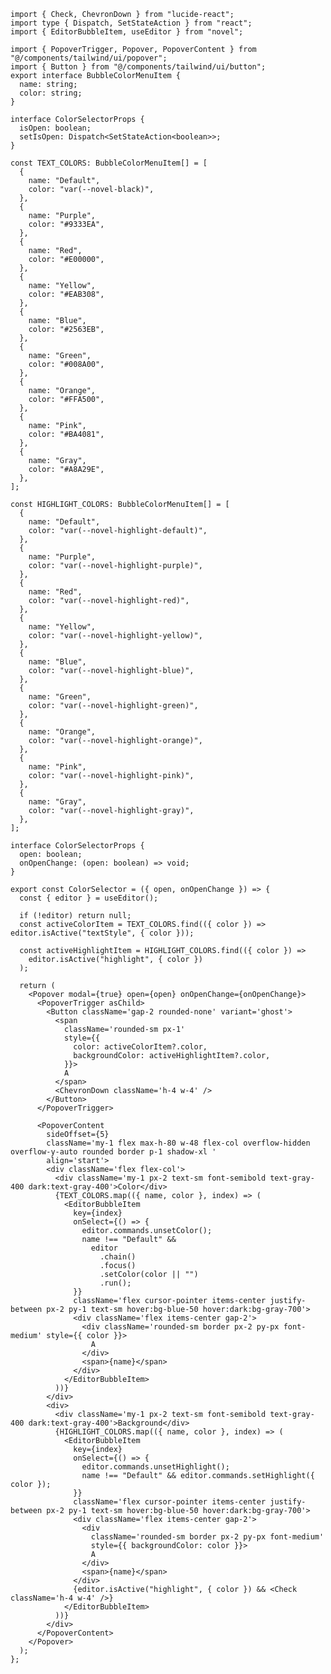 ```tsx color-selector.tsx
import { Check, ChevronDown } from "lucide-react";
import type { Dispatch, SetStateAction } from "react";
import { EditorBubbleItem, useEditor } from "novel";

import { PopoverTrigger, Popover, PopoverContent } from "@/components/tailwind/ui/popover";
import { Button } from "@/components/tailwind/ui/button";
export interface BubbleColorMenuItem {
  name: string;
  color: string;
}

interface ColorSelectorProps {
  isOpen: boolean;
  setIsOpen: Dispatch<SetStateAction<boolean>>;
}

const TEXT_COLORS: BubbleColorMenuItem[] = [
  {
    name: "Default",
    color: "var(--novel-black)",
  },
  {
    name: "Purple",
    color: "#9333EA",
  },
  {
    name: "Red",
    color: "#E00000",
  },
  {
    name: "Yellow",
    color: "#EAB308",
  },
  {
    name: "Blue",
    color: "#2563EB",
  },
  {
    name: "Green",
    color: "#008A00",
  },
  {
    name: "Orange",
    color: "#FFA500",
  },
  {
    name: "Pink",
    color: "#BA4081",
  },
  {
    name: "Gray",
    color: "#A8A29E",
  },
];

const HIGHLIGHT_COLORS: BubbleColorMenuItem[] = [
  {
    name: "Default",
    color: "var(--novel-highlight-default)",
  },
  {
    name: "Purple",
    color: "var(--novel-highlight-purple)",
  },
  {
    name: "Red",
    color: "var(--novel-highlight-red)",
  },
  {
    name: "Yellow",
    color: "var(--novel-highlight-yellow)",
  },
  {
    name: "Blue",
    color: "var(--novel-highlight-blue)",
  },
  {
    name: "Green",
    color: "var(--novel-highlight-green)",
  },
  {
    name: "Orange",
    color: "var(--novel-highlight-orange)",
  },
  {
    name: "Pink",
    color: "var(--novel-highlight-pink)",
  },
  {
    name: "Gray",
    color: "var(--novel-highlight-gray)",
  },
];

interface ColorSelectorProps {
  open: boolean;
  onOpenChange: (open: boolean) => void;
}

export const ColorSelector = ({ open, onOpenChange }) => {
  const { editor } = useEditor();

  if (!editor) return null;
  const activeColorItem = TEXT_COLORS.find(({ color }) => editor.isActive("textStyle", { color }));

  const activeHighlightItem = HIGHLIGHT_COLORS.find(({ color }) =>
    editor.isActive("highlight", { color })
  );

  return (
    <Popover modal={true} open={open} onOpenChange={onOpenChange}>
      <PopoverTrigger asChild>
        <Button className='gap-2 rounded-none' variant='ghost'>
          <span
            className='rounded-sm px-1'
            style={{
              color: activeColorItem?.color,
              backgroundColor: activeHighlightItem?.color,
            }}>
            A
          </span>
          <ChevronDown className='h-4 w-4' />
        </Button>
      </PopoverTrigger>

      <PopoverContent
        sideOffset={5}
        className='my-1 flex max-h-80 w-48 flex-col overflow-hidden overflow-y-auto rounded border p-1 shadow-xl '
        align='start'>
        <div className='flex flex-col'>
          <div className='my-1 px-2 text-sm font-semibold text-gray-400 dark:text-gray-400'>Color</div>
          {TEXT_COLORS.map(({ name, color }, index) => (
            <EditorBubbleItem
              key={index}
              onSelect={() => {
                editor.commands.unsetColor();
                name !== "Default" &&
                  editor
                    .chain()
                    .focus()
                    .setColor(color || "")
                    .run();
              }}
              className='flex cursor-pointer items-center justify-between px-2 py-1 text-sm hover:bg-blue-50 hover:dark:bg-gray-700'>
              <div className='flex items-center gap-2'>
                <div className='rounded-sm border px-2 py-px font-medium' style={{ color }}>
                  A
                </div>
                <span>{name}</span>
              </div>
            </EditorBubbleItem>
          ))}
        </div>
        <div>
          <div className='my-1 px-2 text-sm font-semibold text-gray-400 dark:text-gray-400'>Background</div>
          {HIGHLIGHT_COLORS.map(({ name, color }, index) => (
            <EditorBubbleItem
              key={index}
              onSelect={() => {
                editor.commands.unsetHighlight();
                name !== "Default" && editor.commands.setHighlight({ color });
              }}
              className='flex cursor-pointer items-center justify-between px-2 py-1 text-sm hover:bg-blue-50 hover:dark:bg-gray-700'>
              <div className='flex items-center gap-2'>
                <div
                  className='rounded-sm border px-2 py-px font-medium'
                  style={{ backgroundColor: color }}>
                  A
                </div>
                <span>{name}</span>
              </div>
              {editor.isActive("highlight", { color }) && <Check className='h-4 w-4' />}
            </EditorBubbleItem>
          ))}
        </div>
      </PopoverContent>
    </Popover>
  );
};
```
